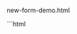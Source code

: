 
<Demo id="new-form">
<CodeBlock>
<p>new-form-demo.html</p>
```html
<!DOCTYPE html>
<html lang="en">
  <head>
    <meta charset="UTF-8" />
    <meta name="viewport" content="width=device-width, initial-scale=1.0" />
    <title>Advanced Form with View Transitions API</title>
    <style>
      :root {
        transition: background-color 0.3s;
        --progress-left: 0;
      }

      .form-container {
        width: 400px;
        z-index: -1;
        background: #fff;
        margin: 50px auto;
        padding: 30px;
        border-radius: 5px;
        box-shadow: 0 0 10px rgba(0, 0, 0, 0.2);
      }

      input {
        display: block;
        width: 100%;
        padding: 10px;
        margin-bottom: 10px;
        border: 2px solid #ddd;
        border-radius: 5px;
      }

      input.error {
        border-color: red;
      }

      .error-message {
        display: none;
        background: red;
        color: #fff;
        margin-bottom: 10px;
        view-transition-name: error-message;
      }

      .error-message.active {
        display: block;
        position: relative;
        scale: 1;
        transition: all 0.6s ease-in-out;
      }

      button {
        padding: 10px 20px;
        border: none;
        border-radius: 5px;
        background: #333;
        color: #fff;
        cursor: pointer;
      }

      button:hover {
        background: #444;
      }

      .form-step {
        display: none;
        view-transition-name: slide-left;
      }

      .form-step.active {
        display: block;
      }

      #next {
        view-transition-name: next;
        transition: opacity 0.2s;
      }

      #prev {
        display: none;
        view-transition-name: prev;
        transition: opacity 0.2s;
      }

      #submit {
        display: none;
        view-transition-name: submit;
        transition: opacity 0.2s;
      }

      .progress-bar {
        height: 10px;
        background-color: #333;
        border-radius: 5px;
        width: 0;
        view-transition-name: progress-bar;
      }

      .progress-number {
        left: calc(var(--progress-left) - 20px);
        border-radius: 50%;
        background-color: #333;
        width: fit-content;
        view-transition-name: progress-number;
        position: relative;
        top: -20px;
        padding: 5px;
        color: #fff;
        font-size: 1.5rem;
      }

      .error-transition {
        background-color: red;
      }

      .success-transition {
        background-color: green;
      }

      .back-transition {
        background-color: #333;
      }

      ::view-transition-old(progress-bar),
      ::view-transition-new(progress-bar) {
        animation-name: progress-bar-transition;
        mix-blend-mode: normal;
        height: 100%;
      }

      ::view-transition-old(progress-number) {
        opacity: 0;
      }

      ::view-transition-new(progress-number) {
        animation-name: progress-number-transition;
        height: 100%;
        mix-blend-mode: normal;
      }

      ::view-transition-old(slide-left) {
        animation-name: slide-left;
        border: 5px solid green;
      }

      ::view-transition-old(slide-right) {
        animation-name: slide-right;
        border: 5px solid #333;
      }

      ::view-transition-new(error-message) {
        animation-name: error-transition;
        background-color: red;
      }

      ::view-transition-group(error-message) {
        animation-duration: 1s;
      }

      ::view-transition-group(root) {
        animation-duration: 0.5s;
      }

      ::view-transition-group(prev),
      ::view-transition-group(next),
      ::view-transition-group(submit) {
        opacity: 50%;
      }

      @keyframes progress-bar-transition {
        from {
          opacity: 1;
        }
      }

      @keyframes slide-left {
        to {
          opacity: 0;
          transform: translateX(-100px);
        }
      }

      @keyframes slide-right {
        to {
          opacity: 0;
          transform: translateX(100px);
        }
      }

      @keyframes error-transition {
        from {
          opacity: 0;
          transform: translateY(-10px);
        }
      }
    </style>
  </head>
  <body>
    <div class="form-container">
      <span class="progress-number">0%</span>
      <div class="progress-bar" id="progress-bar"></div>
      <div id="step1" class="form-step active">
        <input type="text" id="name" placeholder="Name" />
        <input type="email" id="email" placeholder="Email" />
      </div>

      <div id="step2" class="form-step">
        <input type="text" id="address" placeholder="Address" />
        <input type="text" id="city" placeholder="City" />
      </div>

      <div id="step3" class="form-step">
        <input type="text" id="credit-card" placeholder="Credit Card Number" />
        <input type="text" id="cvv" placeholder="CVV" />
      </div>

      <div id="step4" class="form-step">
        <h2>Success!</h2>
      </div>

      <p class="error-message" id="error-message"></p>

      <div id="buttons">
        <button id="prev">Previous</button>
        <button id="next">Next</button>
        <button id="submit">Submit</button>
      </div>
    </div>

    <script>
      const steps = document.querySelectorAll(".form-step")
      const prevButton = document.getElementById("prev")
      const nextButton = document.getElementById("next")
      const submitButton = document.getElementById("submit")
      const progressBar = document.getElementById("progress-bar")
      const progressNumber = document.querySelector(".progress-number")
      const errorMessage = document.getElementById("error-message")

      let currentStep = 0

      prevButton.addEventListener("click", prevHandler)
      nextButton.addEventListener("click", nextHandler)
      submitButton.addEventListener("click", submitHandler)

      function prevHandler() {
        steps.forEach((step) => {
          step.style.setProperty("view-transition-name", "slide-right")
        })
        if (currentStep === steps.length - 1) {
          alert("DON'T YOU DARE GO BACK!")
          return
        }
        const transition = transitionHelper({
          classNames: ["back-transition"],
          updateDOM: () => updateDOM(currentStep - 1),
        })
      }

      function nextHandler() {
        steps.forEach((step) => {
          step.style.setProperty("view-transition-name", "slide-left")
        })
        if (validateStep(currentStep)) {
          const transition = transitionHelper({
            classNames: ["success-transition"],
            updateDOM: () => updateDOM(currentStep + 1),
          })
        } else {
          showError("Please fill out all fields")
        }
      }

      function submitHandler() {
        alert("Form submitted!")
        document.documentElement.style.backgroundColor = "blue"
      }

      function animateNumber(start, end, duration, callback) {
        const range = end - start
        let current = start
        const increment = end > start ? 1 : -1
        const stepTime = Math.abs(Math.floor(duration / range))
        const timer = setInterval(() => {
          current += increment
          callback(current)
          if (current === end) {
            clearInterval(timer)
          }
        }, stepTime)
      }

      function showError(message) {
        const transition = transitionHelper({
          classNames: ["error-transition"],

          updateDOM: () => {
            errorMessage.textContent = message
            errorMessage.classList.add("active")
          },
        })

        transition.ready.finally(() => {
          errorMessage.style.scale = 1
        })

        transition.finished.finally(() => {
          setTimeout(() => {
            errorMessage.style.scale = 0
          }, 2400)
          setTimeout(() => {
            errorMessage.classList.remove("active")
          }, 3000)
        })
      }

      function validateStep(step) {
        let isValid = true
        const inputs = steps[step].querySelectorAll("input")
        inputs.forEach((input) => {
          if (!input.value) {
            input.classList.add("error")
            isValid = false
          } else {
            input.classList.remove("error")
          }
        })
        return isValid
      }

      function transitionHelper({
        skipTransition = false,
        classNames = [],
        updateDOM,
      }) {
        if (skipTransition || !document.startViewTransition) {
          const updateCallbackDone = Promise.resolve(updateDOM()).then(() => {})

          return {
            ready: Promise.reject(Error("View transitions unsupported")),
            updateCallbackDone,
            finished: updateCallbackDone,
            skipTransition: () => {},
          }
        }

        document.documentElement.classList.add(...classNames)

        const transition = document.startViewTransition(updateDOM)

        transition.finished.finally(() =>
          document.documentElement.classList.remove(...classNames)
        )

        return transition
      }

      function updateDOM(newStep) {
        if (newStep < 0 || newStep >= steps.length) return
        steps[currentStep].classList.remove("active")
        steps[newStep].classList.add("active")
        currentStep = newStep

        prevButton.style.display = currentStep === 0 ? "none" : "inline-block"

        nextButton.style.display =
          currentStep === steps.length - 1 ? "none" : "inline-block"

        submitButton.style.display =
          currentStep === steps.length - 1 ? "inline-block" : "none"

        progressBar.style.width = `${(currentStep / (steps.length - 1)) * 100}%`
        progressBar.style.backgroundColor =
          currentStep === steps.length - 1 ? "green" : "#333"

        animateNumber(
          parseInt(progressNumber.textContent), // start
          Math.floor((currentStep / (steps.length - 1)) * 100), // end
          700, // duration
          (value) => {
            progressNumber.textContent = `${value}%`
            progressNumber.style.setProperty("--progress-left", `${value}%`)
          } // callback
        )
      }
    </script>
  </body>
</html>
```
</CodeBlock>
<IFrame src={demoURL + "10"} slot="demo" />
<CodePen slug="poxNxMN" slot="codePen" />
</Demo>
